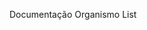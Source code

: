 

<Meta title="Organisms/List" component={List} />

Documentação Organismo List

<Preview>
  <Story name="default">
    <List
      data={[
        {
          id: 1,
          image: 'https://pokeres.bastionbot.org/images/pokemon/25.png',
          link: '/',
          type: 'electric',
          price: 2000,
          name: 'Pikachu',
        },
        {
          id: 1,
          image: 'https://pokeres.bastionbot.org/images/pokemon/25.png',
          link: '/',
          type: 'electric',
          price: 2000,
          name: 'Pikachu',
        },
        {
          id: 1,
          image: 'https://pokeres.bastionbot.org/images/pokemon/25.png',
          link: '/',
          type: 'electric',
          price: 2000,
          name: 'Pikachu',
        },
        {
          id: 1,
          image: 'https://pokeres.bastionbot.org/images/pokemon/25.png',
          link: '/',
          type: 'electric',
          price: 2000,
          name: 'Pikachu',
        },
        {
          id: 1,
          image: 'https://pokeres.bastionbot.org/images/pokemon/25.png',
          link: '/',
          type: 'electric',
          price: 2000,
          name: 'Pikachu',
        },
        {
          id: 1,
          image: 'https://pokeres.bastionbot.org/images/pokemon/25.png',
          link: '/',
          type: 'electric',
          price: 2000,
          name: 'Pikachu',
        },
        {
          id: 1,
          image: 'https://pokeres.bastionbot.org/images/pokemon/25.png',
          link: '/',
          type: 'electric',
          price: 2000,
          name: 'Pikachu',
        },
        {
          id: 1,
          image: 'https://pokeres.bastionbot.org/images/pokemon/25.png',
          link: '/',
          type: 'electric',
          price: 2000,
          name: 'Pikachu',
        },
        {
          id: 1,
          image: 'https://pokeres.bastionbot.org/images/pokemon/25.png',
          link: '/',
          type: 'electric',
          price: 2000,
          name: 'Pikachu',
        },
        {
          id: 1,
          image: 'https://pokeres.bastionbot.org/images/pokemon/25.png',
          link: '/',
          type: 'electric',
          price: 2000,
          name: 'Pikachu',
        },
        {
          id: 1,
          image: 'https://pokeres.bastionbot.org/images/pokemon/25.png',
          link: '/',
          type: 'electric',
          price: 2000,
          name: 'Pikachu',
        },
        {
          id: 1,
          image: 'https://pokeres.bastionbot.org/images/pokemon/25.png',
          link: '/',
          type: 'electric',
          price: 2000,
          name: 'Pikachu',
        },
        {
          id: 1,
          image: 'https://pokeres.bastionbot.org/images/pokemon/25.png',
          link: '/',
          type: 'electric',
          price: 2000,
          name: 'Pikachu',
        },
        {
          id: 1,
          image: 'https://pokeres.bastionbot.org/images/pokemon/25.png',
          link: '/',
          type: 'electric',
          price: 2000,
          name: 'Pikachu',
        },
        {
          id: 1,
          image: 'https://pokeres.bastionbot.org/images/pokemon/25.png',
          link: '/',
          type: 'electric',
          price: 2000,
          name: 'Pikachu',
        },
        {
          id: 1,
          image: 'https://pokeres.bastionbot.org/images/pokemon/25.png',
          link: '/',
          type: 'electric',
          price: 2000,
          name: 'Pikachu',
        },
      ]}
      isLoader={false}
    />
  </Story>
</Preview>
